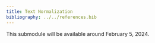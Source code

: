```yaml
---
title: Text Normalization
bibliography: ../../references.bib
---
```


::: {.callout-caution}
This submodule will be available around February 5, 2024.
:::